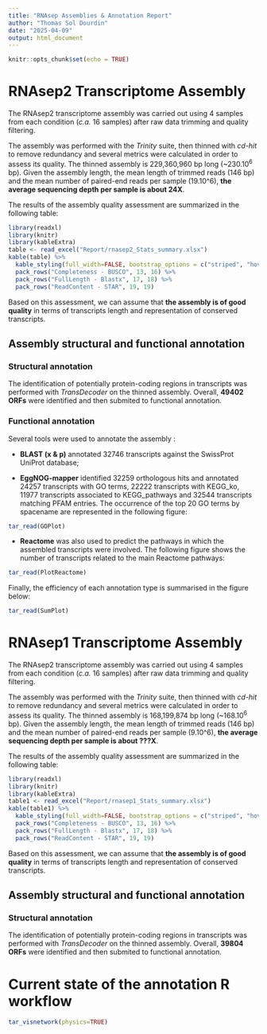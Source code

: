 ```yaml
---
title: "RNAsep Assemblies & Annotation Report"
author: "Thomas Sol Dourdin"
date: "2025-04-09"
output: html_document
---
```


```r
knitr::opts_chunk$set(echo = TRUE)
```

# **RNAsep2 Transcriptome Assembly**

| The RNAsep2 transcriptome assembly was carried out using 4 samples from each condition (*c.a.* 16 samples) after raw data trimming and quality filtering.
The assembly was performed with the *Trinity* suite, then thinned with *cd-hit* to remove redundancy and several metrics were calculated in order to assess its quality. The thinned assembly is 229,360,960 bp long (~230.10^6^ bp). Given the assembly length, the mean length of trimmed reads (146 bp) and the mean number of paired-end reads per sample (19.10^6), **the average sequencing depth per sample is about 24X**.

| The results of the assembly quality assessment are summarized in the following table:

```r
library(readxl)
library(knitr)
library(kableExtra)
table <- read_excel("Report/rnasep2_Stats_summary.xlsx")
kable(table) %>%
  kable_styling(full_width=FALSE, bootstrap_options = c("striped", "hover", "condensed", "bordered")) %>%
  pack_rows("Completeness - BUSCO", 13, 16) %>%
  pack_rows("FullLength - Blastx", 17, 18) %>%
  pack_rows("ReadContent - STAR", 19, 19)
```

| Based on this assessment, we can assume that **the assembly is of good quality** in terms of transcripts length and representation of conserved transcripts.

## **Assembly structural and functional annotation**

### **Structural annotation**

| The identification of potentially protein-coding regions in transcripts was performed with *TransDecoder* on the thinned assembly. Overall, **49402 ORFs** were identified and then submited to functional annotation.


### **Functional annotation**

| Several tools were used to annotate the assembly :

+ **BLAST (x & p)** annotated 32746 transcripts against the SwissProt UniProt database;

+ **EggNOG-mapper** identified 32259 orthologous hits and annotated 24257 transcripts with GO terms, 22222 transcripts with KEGG_ko, 11977 transcripts associated to KEGG_pathways and 32544 transcripts matching PFAM entries. The occurrence of the top 20 GO terms by spacename are represented in the following figure:

```r
tar_read(GOPlot)
```

+ **Reactome** was also used to predict the pathways in which the assembled transcripts were involved. The following figure shows the number of transcripts related to the main Reactome pathways:

```r
tar_read(PlotReactome)
```


| Finally, the efficiency of each annotation type is summarised in the figure below:

```r
tar_read(SumPlot)
```


# **RNAsep1 Transcriptome Assembly**

| The RNAsep2 transcriptome assembly was carried out using 4 samples from each condition (*c.a.* 16 samples) after raw data trimming and quality filtering.
The assembly was performed with the *Trinity* suite, then thinned with *cd-hit* to remove redundancy and several metrics were calculated in order to assess its quality. The thinned assembly is 168,199,874 bp long (~168.10^6^ bp). Given the assembly length, the mean length of trimmed reads (146 bp) and the mean number of paired-end reads per sample (9.10^6), **the average sequencing depth per sample is about ???X**.

| The results of the assembly quality assessment are summarized in the following table:

```r
library(readxl)
library(knitr)
library(kableExtra)
table1 <- read_excel("Report/rnasep1_Stats_summary.xlsx")
kable(table1) %>%
  kable_styling(full_width=FALSE, bootstrap_options = c("striped", "hover", "condensed", "bordered")) %>%
  pack_rows("Completeness - BUSCO", 13, 16) %>%
  pack_rows("FullLength - Blastx", 17, 18) %>%
  pack_rows("ReadContent - STAR", 19, 19)
```

| Based on this assessment, we can assume that **the assembly is of good quality** in terms of transcripts length and representation of conserved transcripts.

## **Assembly structural and functional annotation**

### **Structural annotation**

| The identification of potentially protein-coding regions in transcripts was performed with *TransDecoder* on the thinned assembly. Overall, **39804 ORFs** were identified and then submited to functional annotation.


# **Current state of the annotation R workflow**

```r
tar_visnetwork(physics=TRUE)
```


